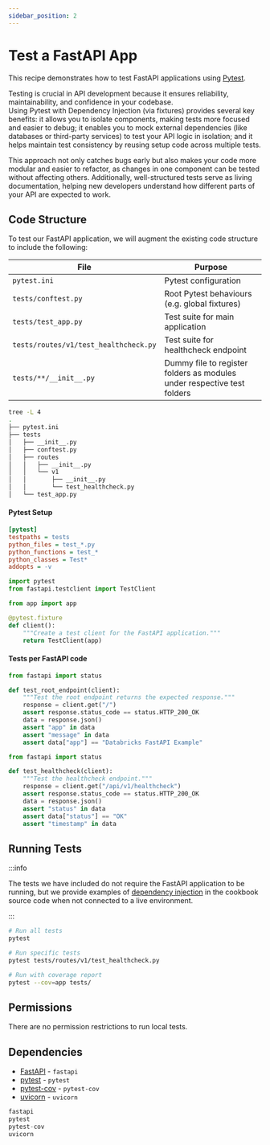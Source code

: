 ```yaml
---
sidebar_position: 2
---
```


# Test a FastAPI App

This recipe demonstrates how to test FastAPI applications using [Pytest](https://docs.pytest.org/en/stable/index.html).  

Testing is crucial in API development because it ensures reliability, maintainability, and confidence in your codebase.   
Using Pytest with Dependency Injection (via fixtures) provides several key benefits: it allows you to isolate components, making tests more focused and easier to debug; it enables you to mock external dependencies (like databases or third-party services) to test your API logic in isolation; and it helps maintain test consistency by reusing setup code across multiple tests.  

This approach not only catches bugs early but also makes your code more modular and easier to refactor, as changes in one component can be tested without affecting others. Additionally, well-structured tests serve as living documentation, helping new developers understand how different parts of your API are expected to work.

## Code Structure

To test our FastAPI application, we will augment the existing code structure to include the following:

| File    | Purpose |
| -------- | ------- |
| `pytest.ini`  | Pytest configuration    |
| `tests/conftest.py`  | Root Pytest behaviours (e.g. global fixtures)  |
| `tests/test_app.py`  | Test suite for main application  |
| `tests/routes/v1/test_healthcheck.py`  | Test suite for healthcheck endpoint |
| `tests/**/__init__.py`  | Dummy file to register folders as modules under respective test folders    |

```bash
tree -L 4
.
├── pytest.ini
├── tests
│   ├── __init__.py
│   ├── conftest.py
│   ├── routes
│   │   ├── __init__.py
│   │   └── v1
│   │       ├── __init__.py
│   │       └── test_healthcheck.py
│   └── test_app.py
```

#### Pytest Setup

```ini title="pytest.ini"
[pytest]
testpaths = tests
python_files = test_*.py
python_functions = test_*
python_classes = Test*
addopts = -v 
```

```python title="tests/conftest.py"
import pytest
from fastapi.testclient import TestClient

from app import app

@pytest.fixture
def client():
    """Create a test client for the FastAPI application."""
    return TestClient(app)
```

#### Tests per FastAPI code

```python title="tests/test_app.py"
from fastapi import status

def test_root_endpoint(client):
    """Test the root endpoint returns the expected response."""
    response = client.get("/")
    assert response.status_code == status.HTTP_200_OK
    data = response.json()
    assert "app" in data
    assert "message" in data
    assert data["app"] == "Databricks FastAPI Example"
```

```python title="tests/routes/v1/test_healthcheck.py"
from fastapi import status

def test_healthcheck(client):
    """Test the healthcheck endpoint."""
    response = client.get("/api/v1/healthcheck")
    assert response.status_code == status.HTTP_200_OK
    data = response.json()
    assert "status" in data
    assert data["status"] == "OK"
    assert "timestamp" in data
```

## Running Tests

:::info

The tests we have included do not require the FastAPI application to be running, but we provide examples of [dependency injection](https://docs.pytest.org/en/4.6.x/fixture.html#fixtures-a-prime-example-of-dependency-injection) in the cookbook source code when not connected to a live environment.

:::


```bash
# Run all tests
pytest

# Run specific tests
pytest tests/routes/v1/test_healthcheck.py

# Run with coverage report
pytest --cov=app tests/
```

## Permissions

There are no permission restrictions to run local tests.

## Dependencies

- [FastAPI](https://pypi.org/project/fastapi/) - `fastapi`
- [pytest](https://pypi.org/project/pytest/) - `pytest`
- [pytest-cov](https://pypi.org/project/pytest-cov/) - `pytest-cov`
- [uvicorn](https://pypi.org/project/uvicorn/) - `uvicorn`

```python title="requirements.txt"
fastapi
pytest
pytest-cov
uvicorn
``` 